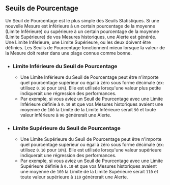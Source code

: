 ## Seuils de Pourcentage

Un Seuil de Pourcentage est le plus simple des Seuils Statistiques.
Si une nouvelle Mesure est inférieure à un certain pourcentage de la moyenne (Limite Inférieure)
ou supérieure à un certain pourcentage de la moyenne (Limite Supérieure) de vos Mesures historiques, une Alerte est générée.
Une Limite Inférieure, une Limite Supérieure, ou les deux doivent être définies.
Les Seuils de Pourcentage fonctionnent mieux lorsque la valeur de la Mesure doit rester dans une plage connue comme bonne.

- ### Limite Inférieure du Seuil de Pourcentage
  - Une Limite Inférieure du Seuil de Pourcentage peut être n'importe quel pourcentage supérieur ou égal à zéro sous forme décimale (ex: utilisez `0.10` pour `10%`).
Elle est utilisée lorsqu'une valeur plus petite indiquerait une régression des performances.
  - Par exemple, si vous aviez un Seuil de Pourcentage avec une Limite Inférieure définie à `0.10`
et que vos Mesures historiques avaient une moyenne de `100`
la Limite de la Limite Inférieure serait `90` et toute valeur inférieure à `90` générerait une Alerte.
- ### Limite Supérieure du Seuil de Pourcentage
  - Une Limite Supérieure du Seuil de Pourcentage peut être n'importe quel pourcentage supérieur ou égal à zéro sous forme décimale (ex: utilisez `0.10` pour `10%`). 
Elle est utilisée lorsqu'une valeur supérieure indiquerait une régression des performances. 
  - Par exemple, si vous aviez un Seuil de Pourcentage avec une Limite Supérieure définie à `0.10` 
et que vos Mesures historiques avaient une moyenne de `100` 
la Limite de la Limite Supérieure serait `110` et toute valeur supérieure à `110` générerait une Alerte.